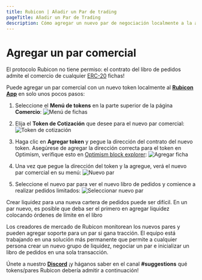 ```yaml
---
title: Rubicon | Añadir un Par de trading
pageTitle: Añadir un Par de Trading
description: Cómo agregar un nuevo par de negociación localmente a la aplicación Rubicon
---
```


# Agregar un par comercial

El protocolo Rubicon no tiene permiso: el contrato del libro de pedidos admite el comercio de cualquier [ERC-20](https://ethereum.org/en/developers/docs/standards/tokens/erc-20/) fichas!



Puede agregar un par comercial con un nuevo token localmente al [**Rubicon App**](https://app.rubicon.finance/trade) en solo unos pocos pasos:

1. Seleccione el **Menú de tokens** en la parte superior de la página **Comercio**:
   ![Menú de fichas](</assets/image(15).png>)

2. Elija el **Token de Cotización** que desee para el nuevo par comercial:
   ![Token de cotización](</assets/image(106).png>)

3. Haga clic en **Agregar token** y pegue la dirección del contrato del nuevo token. Asegúrese de agregar la dirección correcta para el token en Optimism, verifique esto en [Optimism block explorer](https://optimistic.etherscan.io/tokens):
   ![Agregar ficha](</assets/image(55).png>)

4. Una vez que pegue la dirección del token y la agregue, verá el nuevo par comercial en su menú:
   ![Nuevo par](</assets/image(62).png>)

5. Seleccione el nuevo par para ver el nuevo libro de pedidos y comience a realizar pedidos limitados:
   ![Seleccionar nuevo par](</assets/image(33).png>)

Crear liquidez para una nueva cartera de pedidos puede ser difícil. En un par nuevo, es posible que deba ser el primero en agregar liquidez colocando órdenes de límite en el libro

Los creadores de mercado de Rubicon monitorean los nuevos pares y pueden agregar soporte para un par si gana tracción. El equipo está trabajando en una solución más permanente que permite a cualquier persona crear un nuevo grupo de liquidez, negociar un par e inicializar un libro de pedidos en una sola transacción.



Únete a nuestro [**Discord**](https://discord.com/invite/E7pS24J) ¡y háganos saber en el canal **#suggestions** qué tokens/pares Rubicon debería admitir a continuación!